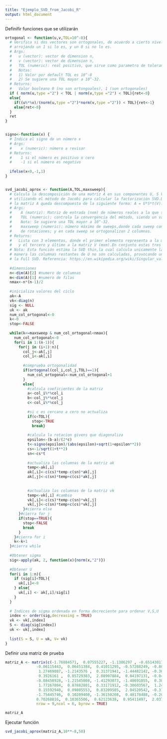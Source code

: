 ```yaml
---
title: "Ejemplo_SVD_from_Jacobi_R"
output: html_document
---
```


Definifir funciones que se utilizarán
```r

ortogonal <- function(u,v,TOL=10^-8){
  # Verifica si dos vectores son ortogonales, de acuerdo a cierto nivel de tolerancia, 
  # arrojando un 1 si lo es, y un 0 si no lo es.
  # Args: 
  #   u (vector): vector de dimension n,
  #   v (vector): vector de dimension n, 
  #   TOL (numeric): real positivo, que sirve como parametro de tolerancia para evaluar ortogonalidad de u y v. 
  #   Notas: 
  #   1) Valor por default TOL es 10^-8
  #   2) Se sugiere una TOL mayor a 10^-32.
  # Returns: 
  #   Valor booleano 0 (no son ortongoales), 1 (son ortogonales)
  if ( norm(u,type ="2") < TOL | norm(v,type ="2") < TOL){ret<-0} 
  else{ 
    if((u%*%v)/(norm(u,type ="2")*norm(v,type ="2")) < TOL){ret<-1}
    else{ret<-0}  
  }
  ret
}


signo<-function(x) {
  # Indica el signo de un número x
  # Args: 
  #    x (numeric): número a revisar
  # Returns:
  #    1 si el número es positivo o cero
  #    -1 si el número es negativo
  
  ifelse(x<0,-1,1)
}


svd_jacobi_aprox <- function(A,TOL,maxsweep){
  # Calcula la descomposición de una matriz A en sus componentes U, S V, 
  # utilizando el método de Jacobi para calcular la factorización SVD.De esta forma 
  # la matriz A queda descompuesta de la siguiente forma: A = U*S*t(V).
  # Args: 
  #    A (matriz): Matriz de entrada (nxm) de números reales a la que se le calculará la descomposición SVD.
  #    TOL (numeric): controla la convergencia del método, siendo un valor real de 10^-8 (sugerido en la nota 3.3.d.SVD)
  #    Nota: Se sugiere una TOL mayor a 10^-32.
  #    maxsweep (numeric): número máximo de sweeps,donde cada sweep consiste de un número máximo(nmax)
  #    de rotaciones; y en cada sweep se ortogonalizan 2 columnas.
  # Returns: 
  #   Lista con 3 elementos, donde el primer elemento representa a la matriz S(mxm) matriz diagonal,el segundo a la matriz U(nxm)
  #   y el tercero y último a la matriz V (mxm).En conjunto estas tres matrices componen la factorización SVD de la matriz de entrada A.
  # Nota: Esta función estima la SVD thin,la cual calcula unicamente las m columnas de U correspondientes a los m renglones de V. De esta
  # manera las columnas restantes de U no son calculadas, provocando una mejora significativa en velocidad de ejecución comparada con la 
  # la Full SVD. Referencia: https://en.wikipedia.org/wiki/Singular_value_decomposition#Thin_SVD.
  
  #dimensiones
  n<-dim(A)[2] #numero de columnas
  m<-dim(A)[1] #numero de filas
  nmax<-n*(n-1)/2
  
  #inicializa valores del ciclo
  ak<-A
  vk<-diag(n)
  sig <- NULL
  uk <- ak
  num_col_ortogonal<-0
  k<-0
  stop<-FALSE
  
  while(k<=maxsweep & num_col_ortogonal<nmax){
    num_col_ortogonal<-0
    for(i in 1:(n-1)){
      for(j in (i+1):n){
        col_j<-ak[,j]
        col_i<-ak[,i]
        
        #comprueba ortogonalidad  
        if(ortogonal(col_i,col_j,TOL)==1){
          num_col_ortogonal<-num_col_ortogonal+1
        }
        else{
          #calcula coeficientes de la matriz
          a<-col_i%*%col_i
          b<-col_j%*%col_j
          c<-col_i%*%col_j
          
          #si c es cercano a cero no actualiza
          if(c<TOL){
            stop<-TRUE
            break}
          
          #calcula la rotacion givens que diagonaliza
          epsilon<-(b-a)/(2*c)
          t<-signo(epsilon)/(abs(epsilon)+sqrt(1+epsilon**2))
          cs<-1/sqrt(1+t**2)
          sn<-cs*t
          
          #actualiza las columnas de la matriz ak
          temp<-ak[,i] 
          ak[,i]<-c(cs)*temp-c(sn)*ak[,j]
          ak[,j]<-c(sn)*temp+c(cs)*ak[,j]
          
          
          #actualiza las columnas de la matriz vk
          temp<-vk[,i] #cambio
          vk[,i]<-c(cs)*temp-c(sn)*vk[,j]
          vk[,j]<-c(sn)*temp+c(cs)*vk[,j]             
        }#cierra else
      }#cierra for j
      if(stop==TRUE){
        stop<-FALSE
        break
      }
    }#cierra for i
    k<-k+1
  }#cierra while
  
  #Obtener sigma
  sig<-apply(ak, 2, function(x){norm(x,"2")})
  
  #Obtener U
  for(i in 1:n){
    if (sig[i]<TOL){
      uk[,i]<-0  
    } else{
      uk[,i] <- ak[,i]/sig[i]
    }
  }
  
  # Indices de sigma ordenada en forma decreciente para ordenar V,S,U
  index <- order(sig,decreasing = TRUE)
  vk <- vk[,index]
  S <- diag(sig[index])
  uk <- uk[,index]
  
  list(S = S, U = uk, V= vk)
}


```


Definir una matriz de prueba

```r

matriz_A <- matrix(c(-1.76884571,  0.07555227, -1.1306297 , -0.65143017, -0.89311563,-1.27410098,
              -0.06115443,  0.06451384,  0.41011295, -0.57288249, -0.80133362,1.31203519,
               1.27469887, -1.2143576 ,  0.31371941, -1.44482142, -0.3689613 ,-0.76922658,
               0.3926161 ,  0.05729383,  2.08997884,  0.04197131, -0.04834072,-0.51315392,
              -0.08458928, -1.21545008, -1.41293073, -1.48691055,  0.38222486,0.937673,
               1.77267804,  0.87882801,  0.33171912, -0.30603567,  1.24026615,-0.21562684,
               0.15592948,  0.09805553,  0.83209585,  2.04520542, -0.31681392,-1.31283291,
              -1.75445746,  0.10209408, -1.36150208,  0.48178488, -0.20832874,-0.09186351,
              0.70268816,  0.10365506,  0.62123638,  0.95411497,  2.03781352, -0.48445122),
              nrow = 9,ncol = 6, byrow = TRUE)

matriz_A

```

Ejecutar función

```r

svd_jacobi_aprox(matriz_A,10**-8,50)

```

